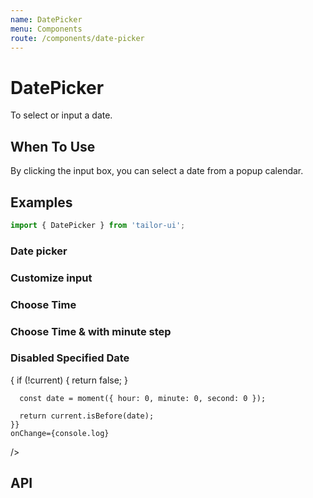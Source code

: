 ```yaml
---
name: DatePicker
menu: Components
route: /components/date-picker
---
```



# DatePicker

To select or input a date.

## When To Use

By clicking the input box, you can select a date from a popup calendar.

## Examples

```js
import { DatePicker } from 'tailor-ui';
```

### Date picker

<Playground>
  <DatePicker defaultValue={moment()} onChange={console.log} />
</Playground>

### Customize input

<Playground>
  <DatePicker
    defaultValue={moment()}
    onChange={console.log}
    inputProps={{
      size: 'sm',
      width: 150,
    }}
  />
</Playground>

### Choose Time

<Playground>
  <DatePicker
    onChange={console.log}
    placeholder="Please Select Date & Time"
    showTime
    showSecond
  />
</Playground>

### Choose Time & with minute step

<Playground>
  <DatePicker
    onChange={console.log}
    format="YYYY-MM-DD HH:mm"
    minuteStep={15}
    showTime
  />
</Playground>

### Disabled Specified Date

<Playground>
  <DatePicker
    disabledDate={current => {
      if (!current) {
        return false;
      }

      const date = moment({ hour: 0, minute: 0, second: 0 });

      return current.isBefore(date);
    }}
    onChange={console.log}

/>

</Playground>

## API

<PropsTable of={DatePicker} />
